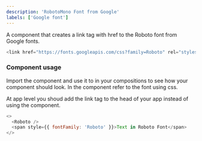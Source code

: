 ```yaml
---
description: 'RobotoMono Font from Google'
labels: ['Google font']
---
```



A component that creates a link tag with href to the Roboto font from Google fonts.

```js
<link href="https://fonts.googleapis.com/css?family=Roboto" rel="stylesheet" />
```

### Component usage

Import the component and use it to in your compositions to see how your component should look. In the component refer to the font using css.

At app level you shoud add the link tag to the head of your app instead of using the component.

```js live
<>
  <Roboto />
  <span style={{ fontFamily: 'Roboto' }}>Text in Roboto Font</span>
</>
```
